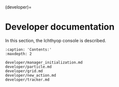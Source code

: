 (developer)=

# Developer documentation

In this section, the Ichthyop console is described.

```toctree
:caption: 'Contents:'
:maxdepth: 2

developer/manager_initialization.md
developer/particle.md
developer/grid.md
developer/new_action.md
developer/tracker.md
```
